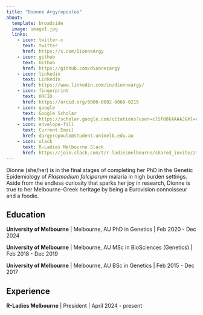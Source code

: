 ```yaml
---
title: "Dionne Argyropoulos"
about:
  template: broadside
  image: image1.jpg
  links:
    - icon: twitter-x
      text: twitter
      href: https://x.com/DionneArgy
    - icon: github
      text: Github
      href: https://github.com/dionnecargy
    - icon: linkedin
      text: LinkedIn
      href: https://www.linkedin.com/in/dionneargy/
    - icon: fingerprint
      text: ORCID
      href: https://orcid.org/0000-0002-8068-0215
    - icon: google
      text: Google Scholar
      href: https://scholar.google.com/citations?user=clSfd8kAAAAJ&hl=en
    - icon: envelope-fill
      text: Current Email
      href: dargyropoulo@student.unimelb.edu.au
    - icon: slack
      text: R-Ladies Melbourne Slack
      href: https://join.slack.com/t/r-ladiesmelbourne/shared_invite/zt-2l871qpk6-4EbxzUm2M5ow8vpXDZMspg 
---
```


Dionne (she/her) is in the final stages of completing her PhD in the Genetic Epidemiology of *Plasmodium falciparum* malaria in high burden settings. Aside from the endless curiosity that sparks her joy in research, Dionne is true to her Melbourne-Greek heritage by being a Eurovision connoisseur and a foodie.

## Education

**University of Melbourne** \| Melbourne, AU PhD in Genetics \| Feb 2020 - Dec 2024

**University of Melbourne** \| Melbourne, AU MSc in BioSciences (Genetics) \| Feb 2018 - Dec 2019

**University of Melbourne** \| Melbourne, AU BSc in Genetics \| Feb 2015 - Dec 2017

## Experience

**R-Ladies Melbourne** \| President \| April 2024 - present
